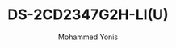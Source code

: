 ---
id: 4
slug: "ds-2cd2347g2h-li-u"
title: "DS-2CD2347G2H-LI(U)"
desc: "4 MP ColorVu with Smart Hybrid Light Turret Network Camera"
price: 120.00
currency: AED
availability: in_stock
brand: hikvision
imgurl: "/assets/hikvision/DS-2CD1123G2-LIU(F)/DS-2CD1123G2-LIU(F) (2).png"
img: "/src/assets/camera/hikvision/DS-2CD2347G2H-LI(U)/DS-2CD2347G2H-LI(U) (2).png"
images:
  - "/src/assets/camera/hikvision/DS-2CD2347G2H-LI(U)/DS-2CD2347G2H-LI(U) (2).png"
  - "/src/assets/camera/hikvision/DS-2CD2347G2H-LI(U)/DS-2CD2347G2H-LI(U) (3).png"
  - "/src/assets/camera/hikvision/DS-2CD2347G2H-LI(U)/DS-2CD2347G2H-LI(U).png"
alt: "Hikvision DS-2CD2347G2H-LI(U) 4MP ColorVu Turret Camera"
author: "Mohammed Yonis"
reviewBody: "Outstanding color night vision and reliable performance"
ratingValue: 5

features:
  - "4 MP resolution (2688 × 1520) for superior image quality"
  - "ColorVu technology for 24/7 color video"
  - "Smart Hybrid Light with dual illumination"
  - "120dB Wide Dynamic Range (WDR)"
  - "H.265+ compression technology"
  - "MicroSD slot supports up to 256GB"
  - "IP67 weatherproof rating"
  - "Built-in microphone for audio recording"
  - "Human and Vehicle Detection"

publishedTime: "2023-09-15T00:00:00Z"
modifiedTime: "2023-10-01T00:00:00Z"
---